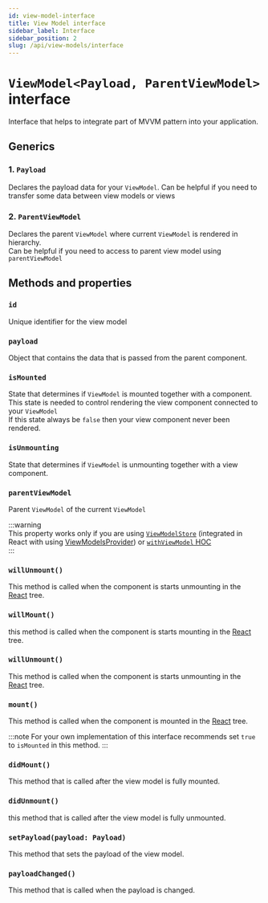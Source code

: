 ```yaml
---
id: view-model-interface
title: View Model interface
sidebar_label: Interface
sidebar_position: 2
slug: /api/view-models/interface
---
```


# `ViewModel<Payload, ParentViewModel>` interface  

Interface that helps to integrate part of MVVM pattern into your application.  

## Generics  

### 1. `Payload`  
Declares the payload data for your `ViewModel`.
Can be helpful if you need to transfer some data between view models or views   

### 2. `ParentViewModel`   
Declares the parent `ViewModel` where current `ViewModel` is rendered in hierarchy.  
Can be helpful if you need to access to parent view model using `parentViewModel`  

## Methods and properties  

### `id`  
Unique identifier for the view model  

### `payload`  
Object that contains the data that is passed from the parent component.  

### `isMounted`  
State that determines if `ViewModel` is mounted together with a component.  
This state is needed to control rendering the view component connected to your `ViewModel`  
If this state always be `false` then your view component never been rendered.  

### `isUnmounting`  
State that determines if `ViewModel` is unmounting together with a view component.  

### `parentViewModel`   
Parent `ViewModel` of the current `ViewModel`  

:::warning   
This property works only if you are using [`ViewModelStore`](/api/view-model-store/interface) (integrated in React with using [ViewModelsProvider](/react/api/view-models-provider)) or [`withViewModel` HOC](/react/api/with-view-model)  
:::

### `willUnmount()`  
This method is called when the component is starts unmounting in the [React](https://react.dev) tree.  

### `willMount()`  
this method is called when the component is starts mounting in the [React](https://react.dev) tree.  

### `willUnmount()`  
This method is called when the component is starts unmounting in the [React](https://react.dev) tree.  

### `mount()`  
This method is called when the component is mounted in the [React](https://react.dev) tree.  

:::note
For your own implementation of this interface recommends set `true` to `isMounted` in this method.
:::

### `didMount()`  
This method that is called after the view model is fully mounted.  

### `didUnmount()`  
this method that is called after the view model is fully unmounted.  

### `setPayload(payload: Payload)`  
This method that sets the payload of the view model.  

### `payloadChanged()`  
This method that is called when the payload is changed.  
